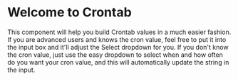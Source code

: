 
<Meta title="Introduction" />

# Welcome to Crontab

This component will help you build Crontab values in a much easier fashion. If you are advanced users and knows the cron value, feel free to put it into the input box and it'll adjust the Select dropdown for you. If you don't know the cron value, just use the easy dropdown to select when and how often do you want your cron value, and this will automatically update the string in the input.
